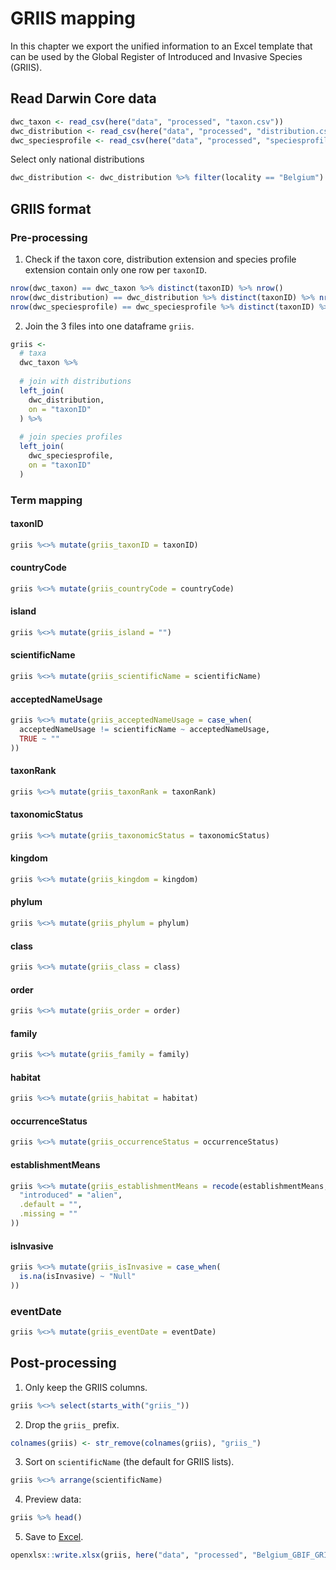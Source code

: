 # GRIIS mapping

In this chapter we export the unified information to an Excel template that can be used by the Global Register of Introduced and Invasive Species (GRIIS).

## Read Darwin Core data

```r
dwc_taxon <- read_csv(here("data", "processed", "taxon.csv"))
dwc_distribution <- read_csv(here("data", "processed", "distribution.csv"))
dwc_speciesprofile <- read_csv(here("data", "processed", "speciesprofile.csv"))
```

Select only national distributions

```r
dwc_distribution <- dwc_distribution %>% filter(locality == "Belgium")
```

## GRIIS format

### Pre-processing

1. Check if the taxon core, distribution extension and species profile extension contain only one row per `taxonID`.

```r
nrow(dwc_taxon) == dwc_taxon %>% distinct(taxonID) %>% nrow()
nrow(dwc_distribution) == dwc_distribution %>% distinct(taxonID) %>% nrow()
nrow(dwc_speciesprofile) == dwc_speciesprofile %>% distinct(taxonID) %>% nrow()
```

2. Join the 3 files into one dataframe `griis`.

```r
griis <-
  # taxa
  dwc_taxon %>%
  
  # join with distributions
  left_join(
    dwc_distribution,
    on = "taxonID"
  ) %>%
  
  # join species profiles
  left_join(
    dwc_speciesprofile,
    on = "taxonID"
  )
```

### Term mapping

#### taxonID

```r
griis %<>% mutate(griis_taxonID = taxonID)
```

#### countryCode

```r
griis %<>% mutate(griis_countryCode = countryCode)
```

#### island

```r
griis %<>% mutate(griis_island = "")
```

#### scientificName

```r
griis %<>% mutate(griis_scientificName = scientificName)
```

#### acceptedNameUsage

```r
griis %<>% mutate(griis_acceptedNameUsage = case_when(
  acceptedNameUsage != scientificName ~ acceptedNameUsage,
  TRUE ~ ""
))
```

#### taxonRank

```r
griis %<>% mutate(griis_taxonRank = taxonRank)
```

#### taxonomicStatus

```r
griis %<>% mutate(griis_taxonomicStatus = taxonomicStatus)
```

#### kingdom

```r
griis %<>% mutate(griis_kingdom = kingdom)
```

#### phylum

```r
griis %<>% mutate(griis_phylum = phylum)
```

#### class

```r
griis %<>% mutate(griis_class = class)
```

#### order

```r
griis %<>% mutate(griis_order = order)
```

#### family

```r
griis %<>% mutate(griis_family = family)
```

#### habitat

```r
griis %<>% mutate(griis_habitat = habitat)
```

#### occurrenceStatus

```r
griis %<>% mutate(griis_occurrenceStatus = occurrenceStatus)
```

#### establishmentMeans

```r
griis %<>% mutate(griis_establishmentMeans = recode(establishmentMeans,
  "introduced" = "alien",
  .default = "",
  .missing = ""
))
```

#### isInvasive

```r
griis %<>% mutate(griis_isInvasive = case_when(
  is.na(isInvasive) ~ "Null"
))
```

### eventDate

```r
griis %<>% mutate(griis_eventDate = eventDate)
```

## Post-processing

1. Only keep the GRIIS columns.
  
```r
griis %<>% select(starts_with("griis_"))
```
  
2. Drop the `griis_` prefix.
  
```r
colnames(griis) <- str_remove(colnames(griis), "griis_")
```

3. Sort on `scientificName` (the default for GRIIS lists).

```r
griis %<>% arrange(scientificName)
```

4. Preview data:

```r
griis %>% head()
```

5. Save to [Excel](https://github.com/trias-project/unified-checklist/blob/master/data/processed/Belgium_GBIF_GRIIS.xlsx).

```r
openxlsx::write.xlsx(griis, here("data", "processed", "Belgium_GBIF_GRIIS.xlsx"))
```
